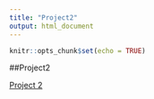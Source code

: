 ```yaml
---
title: "Project2"
output: html_document
---
```


```r
knitr::opts_chunk$set(echo = TRUE)
```

##Project2

[Project 2](/Project2)